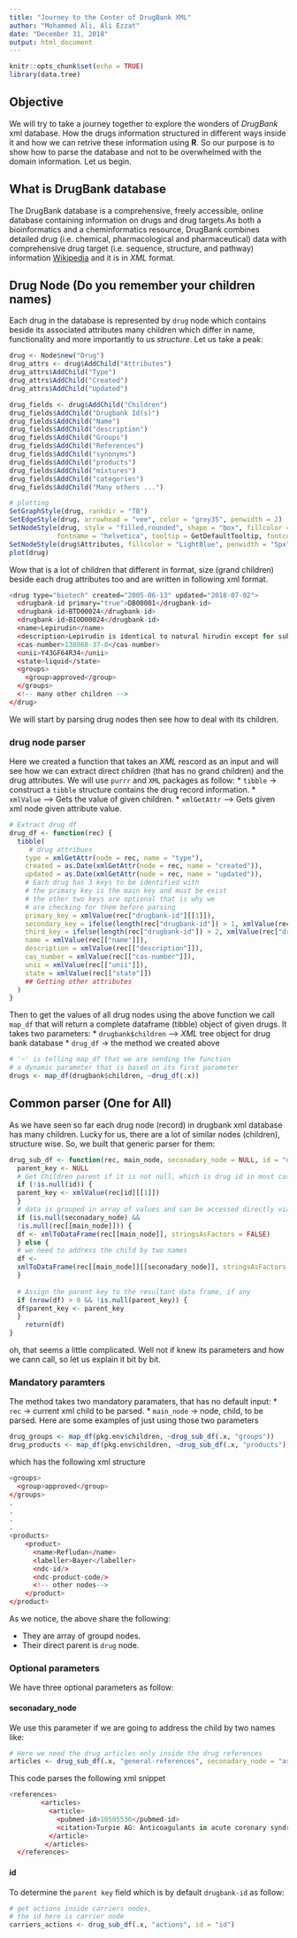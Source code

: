 ```yaml
---
title: "Journey to the Center of DrugBank XML"
author: "Mohammed Ali, Ali Ezzat"
date: "December 31, 2018"
output: html_document
---
```


```r
knitr::opts_chunk$set(echo = TRUE)
library(data.tree)
```

## Objective
We will try to take a journey together to explore the wonders of *DrugBank* xml database. How the drugs information structured in different ways inside it and how we can retrive these information using **R**. So our purpose is to show how to parse the database and not to be overwhelmed with the domain information. Let us begin.

## What is DrugBank database
The DrugBank database is a comprehensive, freely accessible, online database containing information on drugs and drug targets.As both a bioinformatics and a cheminformatics resource, DrugBank combines detailed drug (i.e. chemical, pharmacological and pharmaceutical) data with comprehensive drug target (i.e. sequence, structure, and pathway) information [Wikipedia](https://en.wikipedia.org/wiki/DrugBank) and it is in *XML* format.


## Drug Node (Do you remember your children names)
Each drug in the database is represented by `drug` node which contains beside its associated attributes many children which differ in name, functionality and more importantly to us *structure*. Let us take a peak:

```r
drug <- Node$new("Drug")
drug_attrs <- drug$AddChild("Attributes")
drug_attrs$AddChild("Type")
drug_attrs$AddChild("Created")
drug_attrs$AddChild("Updated")

drug_fields <- drug$AddChild("Children")
drug_fields$AddChild("Drugbank Id(s)")
drug_fields$AddChild("Name")
drug_fields$AddChild("description")
drug_fields$AddChild("Groups")
drug_fields$AddChild("References")
drug_fields$AddChild("synonyms")
drug_fields$AddChild("products")
drug_fields$AddChild("mixtures")
drug_fields$AddChild("categories")
drug_fields$AddChild("Many others ...")

# plotting
SetGraphStyle(drug, rankdir = "TB")
SetEdgeStyle(drug, arrowhead = "vee", color = "grey35", penwidth = 2)
SetNodeStyle(drug, style = "filled,rounded", shape = "box", fillcolor = "GreenYellow", 
            fontname = "helvetica", tooltip = GetDefaultTooltip, fontcolor = "Firebrick")
SetNodeStyle(drug$Attributes, fillcolor = "LightBlue", penwidth = "5px")
plot(drug)
```

Wow that is a lot of children that different in format, size (grand children) beside each drug attributes too and are written in following xml format.
```r
<drug type="biotech" created="2005-06-13" updated="2018-07-02">
  <drugbank-id primary="true">DB00001</drugbank-id>
  <drugbank-id>BTD00024</drugbank-id>
  <drugbank-id>BIOD00024</drugbank-id>
  <name>Lepirudin</name>
  <description>Lepirudin is identical to natural hirudin except for substitution of leucine for isoleucine    at the N-terminal end of the molecule and the absence of a sulfate group on the tyrosine at position 63.    It is produced via yeast cells. Bayer ceased the production of lepirudin (Refludan) effective May 31,       2012.</description>
  <cas-number>138068-37-8</cas-number>
  <unii>Y43GF64R34</unii>
  <state>liquid</state>
  <groups>
    <group>approved</group>
  </groups>
  <!-- many other children -->
</drug>  
```

We will start by parsing drug nodes then see how to deal with its children.

### drug node parser
Here we created a function that takes an *XML* rescord as an input and will see how we can extract direct children (that has no grand children) and the drug attributes.
We will use `purrr` and `XML` packages as follow:
* `tibble` -> construct a `tibble` structure contains the drug record information.
* `xmlValue` --> Gets the value of given children.
* `xmlGetAttr` --> Gets given xml node given attribute value.

```r
# Extract drug df
drug_df <- function(rec) {
  tibble(
     # drug attribues
    type = xmlGetAttr(node = rec, name = "type"),
    created = as.Date(xmlGetAttr(node = rec, name = "created")),
    updated = as.Date(xmlGetAttr(node = rec, name = "updated")),
    # Each drug has 3 keys to be identified with
    # the primary key is the main key and must be exist
    # the other two keys are optional that is why we
    # are checking for them before parsing
    primary_key = xmlValue(rec["drugbank-id"][[1]]),
    secondary_key = ifelse(length(rec["drugbank-id"]) > 1, xmlValue(rec["drugbank-id"][[2]]), NA),
    third_key = ifelse(length(rec["drugbank-id"]) > 2, xmlValue(rec["drugbank-id"][[3]]), NA),
    name = xmlValue(rec[["name"]]),
    description = xmlValue(rec[["description"]]),
    cas_number = xmlValue(rec[["cas-number"]]),
    unii = xmlValue(rec[["unii"]]),
    state = xmlValue(rec[["state"]])
    ## Getting other attributes
  )
}
```


Then to get the values of all drug nodes using the above function we call `map_df` that will return a complete dataframe (tibble) object of given drugs. It takes two parameters:
* `drugbank$children` --> *XML* tree object for drug bank database
* `drug_df` -> the method we created above 

```r
# '~' is telling map_df that we are sending the function
# a dynamic parameter that is based on its first parameter
drugs <- map_df(drugbank$children, ~drug_df(.x))
```


## Common parser (One for All)
As we have seen so far each drug node (record) in drugbank xml database has many children. Lucky for us, there are a lot of similar nodes (children), structure wise. So, we built that generic parser for them:

```r
drug_sub_df <- function(rec, main_node, seconadary_node = NULL, id = "drugbank-id") {
  parent_key <- NULL
  # Get Children parent if it is not null, which is drug id in most cases
  if (!is.null(id)) {
  parent_key <- xmlValue(rec[id][[1]])
  }
  # data is grouped in array of values and can be accessed directly via one node name
  if (is.null(seconadary_node) &&
  !is.null(rec[[main_node]])) {
  df <- xmlToDataFrame(rec[[main_node]], stringsAsFactors = FALSE)
  } else {
  # we need to address the child by two names
  df <-
  xmlToDataFrame(rec[[main_node]][[seconadary_node]], stringsAsFactors = FALSE)
  }
  
  # Assign the parent key to the resultant data frame, if any
  if (nrow(df) > 0 && !is.null(parent_key)) {
  df$parent_key <- parent_key
  }
    return(df)
}
```

oh, that seems a little complicated. Well not if knew its parameters and how we cann call, so let us explain it bit by bit.

### Mandatory paramters
The method takes two mandatory paramaters, that has no default input:
* `rec` -> current xml child to be parsed.
* `main_node` -> node, child, to be parsed.
Here are some examples of just using those two parameters
```r
drug_groups <- map_df(pkg.env$children, ~drug_sub_df(.x, "groups"))
drug_products <- map_df(pkg.env$children, ~drug_sub_df(.x, "products"))
```

which has the following xml structure
```r
<groups>
  <group>approved</group>
</groups>
.
.
.
.
<products>
    <product>
      <name>Refludan</name>
      <labeller>Bayer</labeller>
      <ndc-id/>
      <ndc-product-code/>
      <!-- other nodes-->
    </product>
</product>  
```

As we notice, the above share the following:

- They are array of groupd nodes.
- Their direct parent is `drug` node.

### Optional parameters
We have three optional parameters as follow:

#### seconadary_node
We use this parameter if we are going to address the child by two names like:
```r
# Here we need the drug articles only inside the drug references
articles <- drug_sub_df(.x, "general-references", seconadary_node = "articles")
```

This code parses the following xml snippet
```r
<references>
        <articles>
          <article>
            <pubmed-id>10505536</pubmed-id>
            <citation>Turpie AG: Anticoagulants in acute coronary syndromes. Am J Cardiol. 1999 Sep 2;84(5A):2M-6M.</citation>
          </article>
         </articles>
  </references>
```

#### id
To determine the `parent key` field which is by default `drugbank-id` as follow:
```r
# get actions inside carriers nodes,
# the id here is carrier node
carriers_actions <- drug_sub_df(.x, "actions", id = "id")
```
